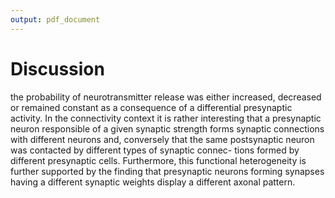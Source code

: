 ```yaml
---
output: pdf_document
---
```


# Discussion

the probability of neurotransmitter release was either increased, decreased or remained constant as a consequence of a differential presynaptic activity. In the connectivity context it is rather interesting that a presynaptic neuron responsible of a given synaptic strength forms synaptic connections with different neurons and, conversely that the same postsynaptic neuron was contacted by different types of synaptic connec- tions formed by different presynaptic cells. Furthermore, this functional heterogeneity is further supported by the finding that presynaptic neurons forming synapses having a different synaptic weights display a different axonal pattern.